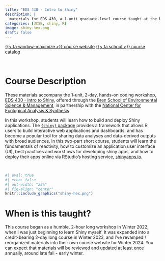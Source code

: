 ```yaml
---
title: "EDS 430 - Intro to Shiny"
description: |
  materials for EDS 430, a 1-unit graduate-level course taught at the Bren School for Environmental Science & Management
categories: [UCSB, shiny, R]
image: shiny-hex.png
draft: false
---
```


[{{< fa window-maximize >}} course website](https://ucsb-meds.github.io/EDS-430-Intro-to-Shiny/){.btn target=_blank} [{{< fa school >}} course catalog](https://bren.ucsb.edu/courses/eds-430){.btn target=_blank}

<br>

# Course Description

These materials accompany the 1-unit, 2-day, hands-on coding workshop, [EDS 430 - Intro to Shiny](https://bren.ucsb.edu/courses/eds-430), offered through the [Bren School of Environmental Science & Management](https://bren.ucsb.edu/), in partnership with the [National Center for Ecological Analysis & Synthesis](https://www.nceas.ucsb.edu/).

In this workshop, students will learn how to build and deploy Shiny applications. The [`{shiny}` package](https://shiny.posit.co/) provides a framework that allows R users to build interactive web applications and dashboards, and has become a popular tool for sharing data analyses and data-derived outputs with broad audiences. In this two-part short course, students will learn the fundamentals of reactivity, how to customize an application user interface (UI), best practices and workflows for developing shiny apps, and how to deploy their apps online via RStudio’s hosting service, [shinyapps.io](https://www.shinyapps.io/).

<br>

```r
#| eval: true
#| echo: false
#| out-width: "25%"
#| fig-align: "center"
knitr::include_graphics("shiny-hex.png")
```

# When is this taught?

This course began as a humble, 2-hour long workshop in Winter 2022, when I was just beginning to learn Shiny myself. It was expanded into a credit-bearing 2-day long course in Winter 2023, and I've revamped / reorganized materials into their own course website for Winter 2024. You can expect that materials will be reviewed and updated at least once annually, around late fall - early winter.
